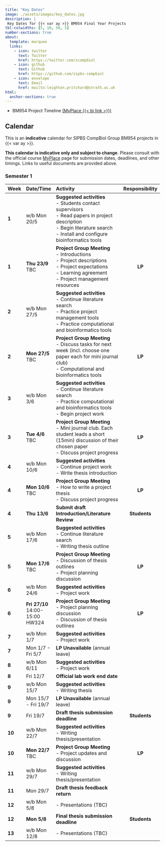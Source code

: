 ```yaml
---
title: "Key Dates"
image: ./assets/images/key_dates.jpg
description: |
 Key Dates for {{< var ay >}} BM954 Final Year Projects
tbl-colwidths: [5, 10, 50, 5]
number-sections: true
about:
  template: marquee
  links:
    - icon: twitter
      text: Twitter
      href: https://twitter.com/scompbiol
    - icon: github
      text: Github
      href: https://github.com/sipbs-compbiol
    - icon: envelope
      text: Email
      href: mailto:leighton.pritchard@strath.ac.uk
html:
  anchor-sections: true      
---
```


- BM954 Project Timeline [(MyPlace {{< bi link >}})]({{< var myplace.timeline >}})

## Calendar

This is an **indicative** calendar for SIPBS CompBiol Group BM954 projects in {{< var ay >}}.

::: {.callout-warning}
**This calendar is indicative only and subject to change**. Please consult with the official course [MyPlace]({{< var myplace.link >}}) page for submission dates, deadlines, and other timings. Links to useful documents are provided above.
:::

### Semester 1

| Week  | Date/Time    | Activity                               | Responsibility |
| ----- | :----------- | :------------------------------------- | :------------: |
| **1** | w/b Mon 20/5 | **Suggested activities** <br> - Students contact supervisors <br> - Read papers in project description <br> - Begin literature search <br> - Install and configure bioinformatics tools | |
| **1** | **Thu 23/9** <br> TBC | **Project Group Meeting** <br> - Introductions <br> - Project descriptions <br> - Project expectations <br> - Learning agreement <br> - Project management resources | **LP**
| **2** | w/b Mon 27/5 | **Suggested activities** <br> - Continue literature search <br> - Practice project management tools <br> - Practice computational and bioinformatics tools | |
| **2** | **Mon 27/5** <br> TBC | **Project Group Meeting** <br> - Discuss tasks for next week (incl. choose one paper each for mini journal club) <br> - Computational and bioinformatics tools | **LP** |
| **3** | w/b Mon 3/6 | **Suggested activities** <br> - Continue literature search <br> - Practice computational and bioinformatics tools <br> - Begin project work | |
| **3** | **Tue 4/6** <br> TBC | **Project Group Meeting** <br> - Mini journal club. Each student leads a short (15min) discussion of their chosen paper <br> - Discuss project progress | **LP** |
| **4** | w/b Mon 10/6 | **Suggested activities** <br> - Continue project work <br> - Write thesis introduction | |
| **4** | **Mon 10/6** <br> TBC | **Project Group Meeting**  <br> - How to write a project thesis <br> - Discuss project progress | **LP** |
| **4** | **Thu 13/6** | **Submit draft Introduction/Literature Review** | **Students** |
| **5** | w/b Mon 17/6 | **Suggested activities** <br> - Continue literature search <br> - Writing thesis outline | |
| **5** | **Mon 17/6** <br> TBC | **Project Group Meeting** <br> - Discussion of thesis outlines  <br> - Project planning discussion | **LP** |
| **6** | w/b Mon 24/6 | **Suggested activities** <br> - Project work | |
| **6** | **Fri 27/10** <br> 14:00-15:00 <br> HW324 | **Project Group Meeting** <br> - Project planning discussion <br> - Discussion of thesis outlines | **LP** |
| **7** | w/b Mon 1/7 | **Suggested activities** <br> - Project work | |
| **7** | Mon 1/7 - Fri 5/7 | **LP Unavailable** (annual leave) | |
| **8** | w/b Mon 6/11 | **Suggested activities** <br> - Project work | |
| **8** | Fri 12/7 | **Official lab work end date** | |
| **9** | w/b Mon 15/7 | **Suggested activities** <br> - Writing thesis | |
| **9** | Mon 15/7 - Fri 19/7 | **LP Unavailable** (annual leave) | |
| **9** | Fri 19/7 | **Draft thesis submission deadline** | **Students** |
| **10** | w/b Mon 22/7 | **Suggested activities** <br> - Writing thesis/presentation | |
| **10** | **Mon 22/7** <br> TBC | **Project Group Meeting** <br> - Project updates and discussion | **LP** |
| **11** | w/b Mon 29/7 | **Suggested activities** <br> - Writing thesis/presentation | |
| **11** | Mon 29/7 | **Draft thesis feedback return** | |
| **12** | w/b Mon 5/8 | - Presentations (TBC) | |
| **12** | **Mon 5/8** | **Final thesis submission deadline** | **Students** |
| **13** | w/b Mon 12/8 | - Presentations (TBC) | |
